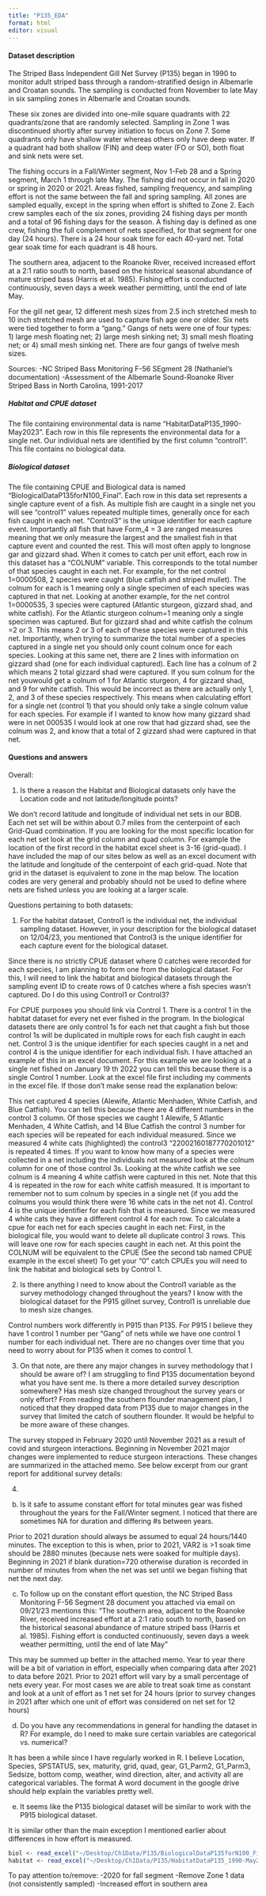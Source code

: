```yaml
---
title: "P135_EDA"
format: html
editor: visual
---
```


#### Dataset description

The Striped Bass Independent Gill Net Survey (P135) began in 1990 to monitor adult striped bass through a random-stratified design in Albemarle and Croatan sounds. The sampling is conducted from November to late May in six sampling zones in Albemarle and Croatan sounds.

These six zones are divided into one-mile square quadrants with 22 quadrants/zone that are randomly selected. Sampling in Zone 1 was discontinued shortly after survey initiation to focus on Zone 7. Some quadrants only have shallow water whereas others only have deep water. If a quadrant had both shallow (FIN) and deep water (FO or SO), both float and sink nets were set.

The fishing occurs in a Fall/Winter segment, Nov 1-Feb 28 and a Spring segment, March 1 through late May. The fishing did not occur in fall in 2020 or spring in 2020 or 2021. Areas fished, sampling frequency, and sampling effort is not the same between the fall and spring sampling. All zones are sampled equally, except in the spring when effort is shifted to Zone 2. Each crew samples each of the six zones, providing 24 fishing days per month and a total of 96 fishing days for the season. A fishing day is defined as one crew, fishing the full complement of nets specified, for that segment for one day (24 hours). There is a 24 hour soak time for each 40-yard net. Total gear soak time for each quadrant is 48 hours.

The southern area, adjacent to the Roanoke River, received increased effort at a 2:1 ratio south to north, based on the historical seasonal abundance of mature striped bass (Harris et al. 1985). Fishing effort is conducted continuously, seven days a week weather permitting, until the end of late May.

For the gill net gear, 12 different mesh sizes from 2.5 inch stretched mesh to 10 inch stretched mesh are used to capture fish age one or older. Six nets were tied together to form a "gang." Gangs of nets were one of four types: 1) large mesh floating net; 2) large mesh sinking net; 3) small mesh floating net; or 4) small mesh sinking net. There are four gangs of twelve mesh sizes.

Sources: -NC Striped Bass Monitoring F-56 SEgment 28 (Nathaniel's documentation) -Assessment of the Albemarle Sound-Roanoke River Striped Bass in North Carolina, 1991-2017

##### Habitat and CPUE dataset

The file containing environmental data is name "HabitatDataP135_1990-May2023". Each row in this file represents the environmental data for a single net. Our individual nets are identified by the first column "control1". This file contains no biological data.

##### Biological dataset

The file containing CPUE and Biological data is named "BiologicalDataP135forN100_Final". Each row in this data set represents a single capture event of a fish. As multiple fish are caught in a single net you will see "control1" values repeated multiple times, generally once for each fish caught in each net. "Control3" is the unique identifier for each capture event. Importantly all fish that have Form_4 = 3 are ranged measures meaning that we only measure the largest and the smallest fish in that capture event and counted the rest. This will most often apply to longnose gar and gizzard shad. When it comes to catch per unit effort, each row in this dataset has a "COLNUM" variable. This corresponds to the total number of that species caught in each net. For example, for the net control 1=0000508, 2 species were caught (blue catfish and striped mullet). The colnum for each is 1 meaning only a single specimen of each species was captured in that net. Looking at another example, for the net control 1=0000535, 3 species were captured (Atlantic sturgeon, gizzard shad, and white catfish). For the Atlantic sturgeon colnum=1 meaning only a single specimen was captured. But for gizzard shad and white catfish the colnum =2 or 3. This means 2 or 3 of each of these species were captured in this net. Importantly, when trying to summarize the total number of a species captured in a single net you should only count colnum once for each species. Looking at this same net, there are 2 lines with information on gizzard shad (one for each individual captured). Each line has a colnum of 2 which means 2 total gizzard shad were captured. If you sum colnum for the net youwould get a colnum of 1 for Atlantic sturgeon, 4 for gizzard shad, and 9 for white catfish. This would be incorrect as there are actually only 1, 2, and 3 of these species respectively. This means when calculating effort for a single net (control 1) that you should only take a single colnum value for each species. For example if I wanted to know how many gizzard shad were in net 000535 I would look at one row that had gizzard shad, see the colnum was 2, and know that a total of 2 gizzard shad were captured in that net.


#### Questions and answers 

Overall: 

1. Is there a reason the Habitat and Biological datasets only have the Location code and not latitude/longitude points? 

We don’t record latitude and longitude of individual net sets in our BDB. Each net set will be within about 0.7 miles from the centerpoint of each Grid-Quad combination. If you are looking for the most specific location for each net set look at the grid column and quad column. For example the location of the first record in the habitat excel sheet is 3-16 (grid-quad). I have included the map of our sites below as well as an excel document with the latitude and longitude of
the centerpoint of each grid-quad. Note that grid in the dataset is equivalent to zone in the map below. The location codes are very general and probably should not be used to define where nets are fished unless you are looking at a larger scale.

Questions pertaining to both datasets: 

1. For the habitat dataset, Control1 is the individual net, the individual sampling dataset. However, in your description for the biological dataset on 12/04/23, you mentioned that Control3 is the unique identifier for each capture event for the biological dataset.

Since there is no strictly CPUE dataset where 0 catches were recorded for each species, I am planning to form one from the biological dataset. For this, I will need to link the habitat and biological datasets through the sampling event ID to create rows of 0 catches
where a fish species wasn’t captured. Do I do this using Control1 or Control3?


For CPUE purposes you should link via Control 1. There is a control 1 in the habitat dataset for every net ever fished in the program. In the biological datasets there are only control 1s for each net that caught a fish but those control 1s will be duplicated in multiple rows for each fish caught in each net. Control 3 is the unique identifier for each species caught in a net and control 4 is the unique identifier for each individual fish. I have attached an example of this in an excel document. For this example we are looking at a single net fished on January 19 th 2022 you can tell this because there is a single Control 1 number. Look at the excel file first including my
comments in the excel file. If those don’t make sense read the explanation below:

This net captured 4 species (Alewife, Atlantic Menhaden, White Catfish, and Blue Catfish). You can tell this because there are 4 different numbers in the control 3 column. Of those species we
caught 1 Alewife, 5 Atlantic Menhaden, 4 White Catfish, and 14 Blue Catfish the control 3 number for each species will be repeated for each individual measured. Since we measured 4 white cats (highlighted) the control3 “22002160187770201012” is repeated 4 times. If you want to know how many of a species were collected in a net including the individuals not measured look at the colnum column for one of those control 3s. Looking at the white catfish we see colnum is 4 meaning 4 white catfish were captured in this net. Note that this 4 is repeated in the row for each white catfish measured. It is important to remember not to sum colnum by species in a single net (if you add the
colnums you would think there were 16 white cats in the net not 4). Control 4 is the unique identifier for each fish that is measured. Since we measured 4 white cats they have a different control 4 for each row. To calculate a cpue for each net for each species caught in each net: First, in the biological file, you would want to delete all duplicate control 3 rows. This will leave one row for each species caught in each net. At this point the COLNUM will be equivalent to the CPUE (See the second tab named CPUE example in the excel sheet) To get your “0” catch CPUEs you will need to link the habitat and biological sets by Control 1.

2. Is there anything I need to know about the Control1 variable as the survey methodology changed throughout the years? I know with the biological dataset for the P915 gillnet survey, Control1 is unreliable due to mesh size changes. 

Control numbers work differently in P915 than P135. For P915 I believe they have 1 control 1 number per “Gang” of nets while we have one control 1 number for each individual net. There are no changes
over time that you need to worry about for P135 when it comes to control 1.

3. On that note, are there any major changes in survey methodology that I should be aware of? I am struggling to find P135 documentation beyond what you have sent me. Is there a more detailed survey description somewhere? Has mesh size changed throughout the survey years or only effort? From reading the southern flounder management plan, I noticed that they dropped data from P135 due to major changes in the survey that limited the catch of southern flounder. It would be helpful to be more aware of these changes.

The survey stopped in February 2020 until November 2021 as a result of covid and sturgeon interactions. Beginning in November 2021 major changes were implemented to reduce sturgeon interactions. These changes are summarized in the attached memo. See below excerpt from our grant report for additional survey details:

4. 

b) Is it safe to assume constant effort for total minutes gear was fished throughout the years for the Fall/Winter segment. I noticed that there are sometimes NA for duration and differing #s between years.

Prior to 2021 duration should always be assumed to equal 24 hours/1440 minutes. The exception to this is when, prior to 2021, VAR2 is &gt;1 soak time should be 2880 minutes (because nets were soaked for multiple days). Beginning in 2021 if blank duration=720 otherwise duration is recorded in number of minutes from when the net was set until we began fishing that net the next day.


c) To follow up on the constant effort question, the NC Striped Bass Monitoring F-56 Segment 28 document you attached via email on 09/21/23 mentions this: “The southern area, adjacent to the Roanoke River, received increased effort at a 2:1 ratio south to north, based on the historical seasonal abundance of mature striped bass (Harris et al. 1985). Fishing effort is conducted continuously, seven days a week weather permitting, until the end of late May”

This may be summed up better in the attached memo. Year to year there will be a bit of variation in effort, especially when comparing data after 2021 to data before 2021. Prior to 2021 effort will vary by a small percentage of nets every year. For most cases we are able to treat soak time as constant and look at a unit of effort as 1 net set for 24 hours (prior to survey changes in 2021 after which one unit of effort was considered on net set for 12 hours)


d) Do you have any recommendations in general for handling the dataset in R? For example, do I need to make sure certain variables are categorical vs. numerical?

It has been a while since I have regularly worked in R. I believe Location, Species, SPSTATUS, sex, maturity, grid, quad, gear, G1_Parm2, G1_Parm3, Sedsize, bottom comp, weather, wind
direction, alter, and activity all are categorical variables. The format A word document in the google drive should help explain the variables pretty well.


e) It seems like the P135 biological dataset will be similar to work with the P915 biological dataset.

It is similar other than the main exception I mentioned earlier about differences in how effort is
measured.


```r
biol <- read_excel("~/Desktop/Ch1Data/P135/BiologicalDataP135forN100_Final.xlsx", col_types= "text")
habitat <- read_excel("~/Desktop/Ch1Data/P135/HabitatDataP135_1990-May2023.xlsx", col_types= "text")
```



To pay attention to/remove: -2020 for fall segment -Remove Zone 1 data (not consistently sampled) -Increased effort in southern area
